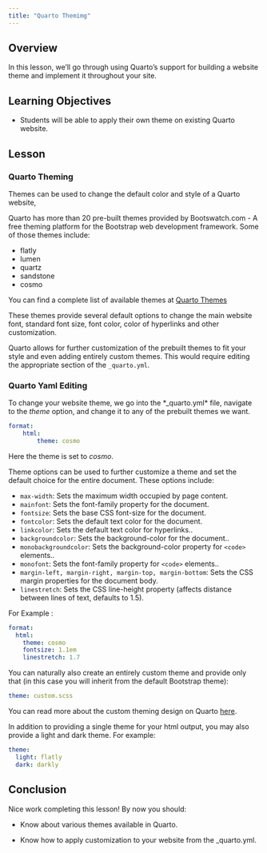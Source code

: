 ```yaml
---
title: "Quarto Themimg"
---
```


## Overview

In this lesson, we'll go through using Quarto's support for building a website theme and implement it throughout your site.


## Learning Objectives

-   Students will be able to apply their own theme on existing Quarto website.

## Lesson


### Quarto Theming

Themes can be used to change the default color and style of a Quarto website,

Quarto has more than 20 pre-built themes provided by Bootswatch.com - A free theming platform for the Bootstrap web development framework. Some of those themes include:

* flatly
* lumen
* quartz
* sandstone
* cosmo

You can find a complete list of available themes at [Quarto Themes](https://quarto.org/docs/output-formats/html-themes.html)

These themes provide several default options to change the main website font, standard font size, font color, color of hyperlinks and other customization.

Quarto allows for further customization of the prebuilt themes to fit your style and even adding entirely custom themes. This would require editing the appropriate section of the ```_quarto.yml```.


### Quarto Yaml Editing

To change your website theme, we go into the *_quarto.yml* file, navigate to the *theme* option, and change it to any of the prebuilt themes we want.
``` yaml
format:
    html:
        theme: cosmo
```
Here the theme is set to *cosmo*.


Theme options can be used to further customize a theme and set the default choice for the entire document. These options include:

* ```max-width```: Sets the maximum width occupied by page content. 
* ```mainfont```: Sets the font-family property for the document.
* ```fontsize```: Sets the base CSS font-size for the document.
* ```fontcolor```: Sets the default text color for the document. 
* ```linkcolor```: 	Sets the default text color for hyperlinks.. 
* ```backgroundcolor```: Sets the background-color for the document.. 
* ```monobackgroundcolor```: Sets the background-color property for ```<code>``` elements.. 
* ```monofont```: Sets the font-family property for ```<code>``` elements.. 
* ```margin-left, margin-right, margin-top, margin-bottom```: Sets the CSS margin properties for the document body.
* ```linestretch```: Sets the CSS line-height property (affects distance between lines of text, defaults to 1.5).

For Example :

``` yaml
format:
  html: 
    theme: cosmo
    fontsize: 1.1em
    linestretch: 1.7
```

You can naturally also create an entirely custom theme and provide only that (in this case you will inherit from the default Bootstrap theme):

``` yaml
theme: custom.scss
```
You can read more about the custom theming design on Quarto [here](https://quarto.org/docs/output-formats/html-themes-more.html).

In addition to providing a single theme for your html output, you may also provide a light and dark theme. For example:

``` yaml
theme:
  light: flatly
  dark: darkly
```


## Conclusion

Nice work completing this lesson! By now you should:

-  Know about various themes available in Quarto.

-  Know how to apply customization to your website from the _quarto.yml.


